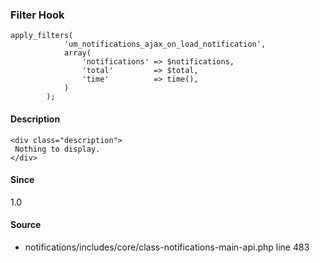 
<UMBreadCrumb type="filter"/>

### Filter Hook    
    
```
apply_filters(
			'um_notifications_ajax_on_load_notification',
			array(
				'notifications' => $notifications,
				'total'         => $total,
				'time'          => time(),
			)
		);
```

#### Description
    <div class="description">
     Nothing to display.
    </div>

#### Since
<div class="description">
1.0
</div>

#### Source
  - <Link href="https://github.com/ultimatemember/notifications/tree/2.3.1/includes/core/class--main-api.php#L483">notifications/includes/core/class-notifications-main-api.php</Link> <Link href="https://github.com/ultimatemember/notifications/tree/2.3.1/includes/core/class--main-api.php#L483">line 483</Link>

